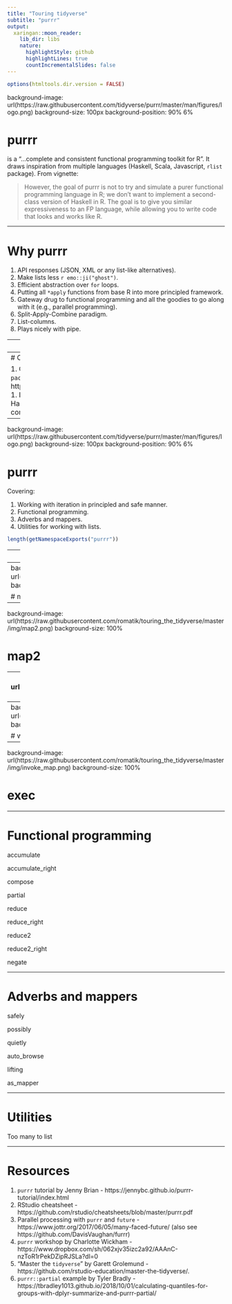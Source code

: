 ```yaml
---
title: "Touring tidyverse"
subtitle: "purrr"
output:
  xaringan::moon_reader:
    lib_dir: libs
    nature:
      highlightStyle: github
      highlightLines: true
      countIncrementalSlides: false
---
```


```r
options(htmltools.dir.version = FALSE)
```

background-image: url(https://raw.githubusercontent.com/tidyverse/purrr/master/man/figures/logo.png)
background-size: 100px
background-position: 90% 6%

# purrr

is a "...complete and consistent functional programming toolkit for R". It draws inspiration from multiple languages (Haskell, Scala, Javascript, `rlist` package). From vignette:

> However, the goal of purrr is not to try and simulate a purer functional programming language in R; we don’t want to implement a second-class version of Haskell in R. The goal is to give you similar expressiveness to an FP language, while allowing you to write code that looks and works like R.

---

# Why purrr

1. API responses (JSON, XML or any list-like alternatives).
2. Make lists less `r emo::ji("ghost")`.
3. Efficient abstraction over `for` loops.
4. Putting all `*apply` functions from base R into more principled framework.
5. Gateway drug to functional programming and all the goodies to go along with it (e.g., parallel programming).
6. Split-Apply-Combine paradigm.
7. List-columns.
8. Plays nicely with pipe.

---
# Initial commit of purrr

First commit: `2014-11-30 00:33` by Hadley Wickham.

---
# Current state

1. Current version - `r packageVersion("purrr")`.
1. https://github.com/tidyverse/purrr
1. Developed by __Lionel Henry__, Hadley Wickham.
1. 1000+ commits by 62 contributors.

---
background-image: url(https://raw.githubusercontent.com/tidyverse/purrr/master/man/figures/logo.png)
background-size: 100px
background-position: 90% 6%

# purrr

Covering:

1. Working with iteration in principled and safe manner.
1. Functional programming.
1. Adverbs and mappers.
1. Utilities for working with lists.


```r
length(getNamespaceExports("purrr"))
```

---
# Mapping

Following slides are from the Charlotte Wickham workshop that you can download here:

<a href="https://www.dropbox.com/sh/062xjv35izc2a92/AAAnC-nzToR1rPekDZipRJSLa?dl=0">bit.ly/purrr-rstudioconf</a>


---
background-image: url(https://raw.githubusercontent.com/romatik/touring_the_tidyverse/master/img/map.png)
background-size: 100%

# map

---
background-image: url(https://raw.githubusercontent.com/romatik/touring_the_tidyverse/master/img/map2.png)
background-size: 100%

# map2

---
background-image: url(https://raw.githubusercontent.com/romatik/touring_the_tidyverse/master/img/pmap.png)
background-size: 100%

# pmap


---
background-image: url(https://raw.githubusercontent.com/romatik/touring_the_tidyverse/master/img/walk.png)
background-size: 100%

# walk

---
background-image: url(https://raw.githubusercontent.com/romatik/touring_the_tidyverse/master/img/invoke_map.png)
background-size: 100%

# exec


---

# Functional programming

accumulate

accumulate_right

compose

partial

reduce

reduce_right

reduce2

reduce2_right

negate

---

# Adverbs and mappers

safely

possibly

quietly

auto_browse

lifting

as_mapper

---

# Utilities

Too many to list

---
# Resources

1. `purrr` tutorial by Jenny Brian - https://jennybc.github.io/purrr-tutorial/index.html
1. RStudio cheatsheet - https://github.com/rstudio/cheatsheets/blob/master/purrr.pdf
1. Parallel processing with `purrr` and `future` - https://www.jottr.org/2017/06/05/many-faced-future/ (also see https://github.com/DavisVaughan/furrr)
1. `purrr` workshop by Charlotte Wickham - https://www.dropbox.com/sh/062xjv35izc2a92/AAAnC-nzToR1rPekDZipRJSLa?dl=0
1. "Master the `tidyverse`" by Garett Grolemund - https://github.com/rstudio-education/master-the-tidyverse/.
1. `purrr::partial` example by Tyler Bradly - https://tbradley1013.github.io/2018/10/01/calculating-quantiles-for-groups-with-dplyr-summarize-and-purrr-partial/
